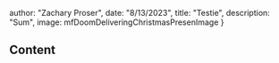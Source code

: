 




  author: "Zachary Proser",
  date: "8/13/2023",
  title: "Testie",
  description: "Sum", 
  image: mfDoomDeliveringChristmasPresenImage
 }

  
 ## Content
  
